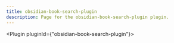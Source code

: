 ---
title: obsidian-book-search-plugin
description: Page for the obsidian-book-search-plugin plugin.
---


<Plugin pluginId={"obsidian-book-search-plugin"}></Plugin>